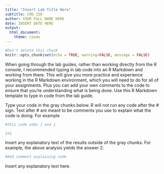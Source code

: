 ```yaml
---
title: "Insert Lab Title Here"
subtitle: CRD 150
author: YOUR FULL NAME HERE
date: INSERT DATE HERE
output: 
  html_document:
    theme: cosmo
---
```


```r
#Don't delete this chunk
knitr::opts_chunk$set(echo = TRUE, warning=FALSE, message = FALSE)
```

When going through the lab guides, rather than working directly from the R console, I recommended typing in lab code into an R Markdown and working from there. This will give you more practice and experience working in the R Markdown environment, which you will need to do for all of your assignments. Plus you can add your own comments to the code to ensure that you’re understanding what is being done.  Use this R Markdown template to type in code from the lab guide. 

Type your code in the gray chunks below. R will not run any code after the # sign.  Text after # are meant to be comments you use to explain what the code is doing. For example  

```r
#this code adds 1 and 1

1+1
```

Insert any explanatory text of the results outside of the gray chunks.  For example, the above analysis yields the answer 2.

```r
#Add comment explaining code

```

Insert any explanatory text here.
